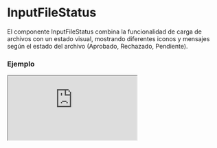 # InputFileStatus

El componente InputFileStatus combina la funcionalidad de carga de archivos con un estado visual, mostrando diferentes iconos y mensajes según el estado del archivo (Aprobado, Rechazado, Pendiente).


### Ejemplo

<Iframe
  minHeightIframe="30dvh"
  src="https://fenextjs-component-storybook.vercel.app/iframe.html?args=&id=input-inputfilestatus--index&viewMode=story"
/>

### Importación

Para importar el componente InputFileStatus, se puede hacer desde fenextjs

```tsx copy
import { InputFileStatus } from "fenextjs";
```

### Parámetros

| Parámetro       | Tipo                                       | Requerido | Default                                     | Descripcion                                                                              |
| --------------- | ------------------------------------------ | --------- | ------------------------------------------- | ---------------------------------------------------------------------------------------- |
| title           | ReactNode                                  | no        | 'Drag and drop here'                        | Título del componente que se muestra cuando no hay archivos cargados.                    |
| text            | ReactNode                                  | no        | 'Drag and drop your file or template here.' | Texto que se muestra para guiar al usuario sobre la acción que debe realizar.            |
| icon            | ReactNode                                  | no        | \<Upload2 /\>                               | Ícono que se muestra en el componente.                                                   |
| btn             | ReactNode                                  | no        | 'Choose File'                               | Texto o contenido del botón de carga.                                                    |
| iconLoader      | ReactNode                                  | no        | \<LoaderSpinner /\>                         | Ícono que se muestra mientras se está cargando el archivo.                               |
| className       | string                                     | no        | ''                                          | Clase CSS para el componente.                                                            |
| onUploadFile    | (data: FileProps) =\> Promise\<FileProps\> | sí        | undefined                                   | Función que se ejecuta para manejar la carga del archivo.                                |
| contentByStatus | InputFileStatusContentByStatus             | no        | \{\}                                        | Contenido específico para cada estado del archivo, que incluye título, ícono y etiqueta. |

### Storybook

Para ver el storybook del componente lo puede hacer con este [link](https://fenextjs-component-storybook.vercel.app/?path=/story/input-inputfilestatus--index)

### Usos

- Carga de archivo con estado de éxito

```tsx copy
<InputFileStatus
  onUploadFile={async (file) => {
    /* Lógica de carga */
    return file;
  }}
/>
```

- Carga de archivo con gestión de errores

```tsx copy
<InputFileStatus
  onUploadFile={async (file) => {
    throw new Error("Error de carga");
  }}
/>
```

- Componente de carga con botón personalizado

```tsx copy
<InputFileStatus
  btn={<Button>Subir Archivo</Button>}
  onUploadFile={async (file) => {
    /* Lógica de carga */
    return file;
  }}
/>
```
